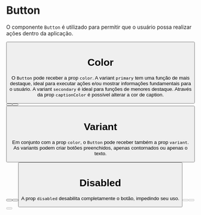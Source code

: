 

<Meta title='Data Input/Button' component={Button} />

# Button

O componente `Button` é utilizado para permitir que o usuário possa realizar ações dentro da aplicação.

<Canvas>
  <Story
    name='Base'
    parameters={{
      design: {
        type: 'figma',
        url: 'https://www.figma.com/file/O3bKxIcsj2rc1FNIRclJyT/Design-System?node-id=238%3A0'
      }
    }}
  >
    <ThemeProvider>
      <Button width={1 / 4} caption='Base' />
    </ThemeProvider>
  </Story>
</Canvas>

# Color

O `Button` pode receber a prop `color`. A variant `primary` tem uma função de mais destaque, ideal para executar ações e/ou mostrar informações fundamentais para o usuário. A variant `secondary` é ideal para funções de menores destaque. Através da prop `captionColor` é possível alterar a cor de caption.

<Canvas>
  <Story
    name='Color'
    parameters={{
      design: {
        type: 'figma',
        url: 'https://www.figma.com/file/O3bKxIcsj2rc1FNIRclJyT/Design-System?node-id=238%3A0'
      }
    }}
  >
    <ThemeProvider>
      <Button width={1 / 4} caption='Primary' />
      <Button width={1 / 4} color='secondary' caption='Secondary' />
      <Button width={1 / 4} color='gray.500' caption='Caption Color' captionColor='gray.800' />
    </ThemeProvider>
  </Story>
</Canvas>

# Variant

Em conjunto com a prop `color`, o `Button` pode receber também a prop `variant`. As variants podem criar botões preenchidos, apenas contornados ou apenas o texto.

<Canvas>
  <Story
    name='Variants'
    parameters={{
      design: {
        type: 'figma',
        url: 'https://www.figma.com/file/O3bKxIcsj2rc1FNIRclJyT/Design-System?node-id=238%3A0'
      }
    }}
  >
    <ThemeProvider>
      <Button width={1 / 3} variant='filled' caption='Filled' />
      <Button width={1 / 3} variant='outlined' caption='Outlined' />
      <Button width={1 / 3} variant='text' caption='Text' />
    </ThemeProvider>
  </Story>
</Canvas>

# Disabled

A prop `disabled` desabilita completamente o botão, impedindo seu uso.

<Canvas>
  <Story
    name='Disabled'
    parameters={{
      design: {
        type: 'figma',
        url: 'https://www.figma.com/file/O3bKxIcsj2rc1FNIRclJyT/Design-System?node-id=238%3A0'
      }
    }}
  >
    <ThemeProvider>
      <Button width={1 / 3} variant='filled' caption='Filled Disabled' disabled />
      <Button width={1 / 3} variant='outlined' caption='Outlined Disabled' disabled />
      <Button width={1 / 3} variant='text' caption='Text Disabled' disabled />
    </ThemeProvider>
  </Story>
</Canvas>

<ArgsTable of={Button} />
